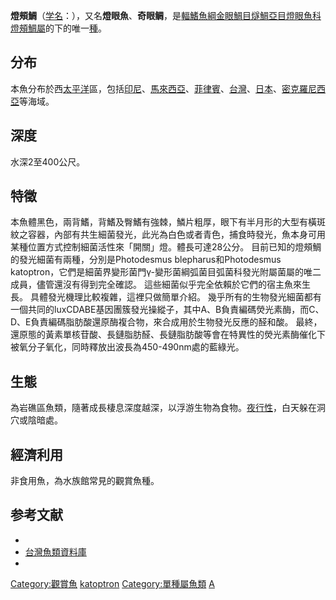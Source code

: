 {{Speciesbox
| taxon = Anomalops katoptron
| image = Anomalops sp.jpg
| status = NE
| status_system = IUCN3.1
| binomial_authority = [[Bleeker|Bleeker]], 1856
| synonyms = *''Anamalops katoptron''<br /><small>Bleeker, 1856</small>
*''Anamolops katoptron''<br /><small>Bleeker, 1856</small>
*''Anomalops graeffei''<br /><small>Kner, 1868</small>
*''Anomalops kaptoptron''<br /><small>Bleeker, 1856</small>
*''Heterophthalmus katoptron''<br /><small>Bleeker, 1856</small>
}}
'''燈頰鯛'''（[[学名|学名]]：{{lang|la|''Anomalops katoptron''}}），又名'''燈眼魚'''、'''奇眼鲷'''，是[[輻鰭魚綱|輻鰭魚綱]][[金眼鯛目|金眼鯛目]][[燧鯛亞目|燧鯛亞目]][[燈眼魚科|燈眼魚科]][[燈頰鯛屬|燈頰鯛屬]]的下的唯一[[種|種]]。

==分布==
本魚分布於西[[太平洋|太平洋]]區，包括[[印尼|印尼]]、[[馬來西亞|馬來西亞]]、[[菲律賓|菲律賓]]、[[台灣|台灣]]、[[日本|日本]]、[[密克羅尼西亞|密克羅尼西亞]]等海域。

==深度==
水深2至400公尺。

==特徵==
本魚體黑色，兩背鰭，背鰭及臀鰭有強棘，鱗片粗厚，眼下有半月形的大型有橫斑紋之容器，內部有共生細菌發光，此光為白色或者青色，捕食時發光，魚本身可用某種位置方式控制細菌活性來「開關」燈。體長可達28公分。
目前已知的燈頰鯛的發光細菌有兩種，分別是Photodesmus blepharus和Photodesmus katoptron，它們是細菌界變形菌門γ-變形菌綱弧菌目弧菌科發光附屬菌屬的唯二成員，儘管還沒有得到完全確認。 這些細菌似乎完全依賴於它們的宿主魚來生長。 具體發光機理比較複雜，這裡只做簡單介紹。 幾乎所有的生物發光細菌都有一個共同的luxCDABE基因團簇發光操縱子，其中A、B負責編碼熒光素酶，而C、D、E負責編碼脂肪酸還原酶複合物，來合成用於生物發光反應的醛和酸。 最終，還原態的黃素單核苷酸、長鏈脂肪醛、長鏈脂肪酸等會在特異性的熒光素酶催化下被氧分子氧化，同時釋放出波長為450-490nm處的藍綠光。 ​

==生態==
為岩礁區魚類，隨著成長棲息深度越深，以浮游生物為食物。[[夜行性|夜行性]]，白天躲在洞穴或陰暗處。

==經濟利用==
非食用魚，為水族館常見的觀賞魚種。

==参考文献==
{{refbegin}}
* {{TaiBNET| zh=燈眼魚 | id=380902 | binomial=Anomalops katoptron | authority=Bleeker, 1856 | var= | accessdate=2013-01-24}}
* [http://fishdb.sinica.edu.tw/ 台灣魚類資料庫] {{Wayback|url=http://fishdb.sinica.edu.tw/ |date=20160304193340 }}
* {{cite web| url =http://www.bioinfo.cn/db05/BjdwSpecies.php?action=view&id=6884| title =奇眼鲷| work =《中国动物物种编目数据库》| publisher =中国科学院微生物研究所| author =中国科学院动物研究所| accessdate =2009-04-11| deadurl =yes| archiveurl =https://web.archive.org/web/20160305040700/http://www.bioinfo.cn/db05/BjdwSpecies.php?action=view&id=6884| archivedate =2016-03-05}}
{{refend}}
{{Taxonbar|from=Q2038050}}

[[Category:觀賞魚|Category:觀賞魚]]
[[Category:燈眼魚科|katoptron]]
[[Category:單種屬魚類|Category:單種屬魚類]]
[[Category:1856年描述的魚類|A]]